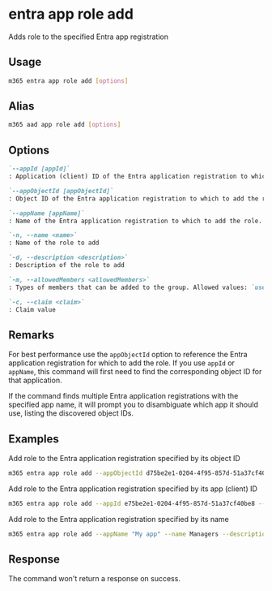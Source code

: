 
# entra app role add

Adds role to the specified Entra app registration

## Usage

```sh
m365 entra app role add [options]
```

## Alias

```sh
m365 aad app role add [options]
```

## Options

```md definition-list
`--appId [appId]`
: Application (client) ID of the Entra application registration to which to add the role. Specify either `appId`, `appObjectId` or `appName`

`--appObjectId [appObjectId]`
: Object ID of the Entra application registration to which to add the role. Specify either `appId`, `appObjectId` or `appName`

`--appName [appName]`
: Name of the Entra application registration to which to add the role. Specify either `appId`, `appObjectId` or `appName`

`-n, --name <name>`
: Name of the role to add

`-d, --description <description>`
: Description of the role to add

`-m, --allowedMembers <allowedMembers>`
: Types of members that can be added to the group. Allowed values: `usersGroups`, `applications`, `both`

`-c, --claim <claim>`
: Claim value
```

<Global />

## Remarks

For best performance use the `appObjectId` option to reference the Entra application registration for which to add the role. If you use `appId` or `appName`, this command will first need to find the corresponding object ID for that application.

If the command finds multiple Entra application registrations with the specified app name, it will prompt you to disambiguate which app it should use, listing the discovered object IDs.

## Examples

Add role to the Entra application registration specified by its object ID

```sh
m365 entra app role add --appObjectId d75be2e1-0204-4f95-857d-51a37cf40be8 --name Managers --description "Managers" --allowedMembers usersGroups --claim managers
```

Add role to the Entra application registration specified by its app (client) ID

```sh
m365 entra app role add --appId e75be2e1-0204-4f95-857d-51a37cf40be8 --name Managers --description "Managers" --allowedMembers usersGroups --claim managers
```

Add role to the Entra application registration specified by its name

```sh
m365 entra app role add --appName "My app" --name Managers --description "Managers" --allowedMembers usersGroups --claim managers
```

## Response

The command won't return a response on success.
